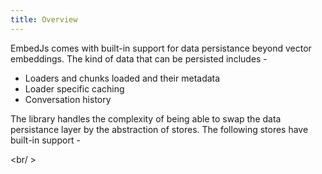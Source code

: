 ---
title: Overview
---

EmbedJs comes with built-in support for data persistance beyond vector embeddings. The kind of data that can be persisted includes -

-   Loaders and chunks loaded and their metadata
-   Loader specific caching
-   Conversation history

The library handles the complexity of being able to swap the data persistance layer by the abstraction of stores. The following stores have built-in support -

<CardGroup cols={4}>
    <Card title="LMDB" href="/components/stores/lmdb" />
    <Card title="MongoDB" href="/components/stores/mongodb" />
    <Card title="Redis" href="/components/stores/redis" />
</CardGroup>

<br/ >

<Snippet file="missing-store-tip.mdx" />
